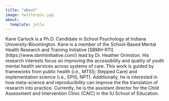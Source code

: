 ```yaml
---
title: "about"
image: twitterpic.jpg
about: 
  template: jolla
---
```


Kane Carlock is a Ph.D. Candidate in School Psychology at Indiana University-Bloomington. Kane is a member of the School-Based Mental Health Research and Training Initiative [SBMH-RTI] (https://www.sbmhinitiative.com/) lead by Dr. Heather Ormiston. His research interests focus on improving the accessibility and quality of youth mental health services across systems of care. This work is guided by frameworks from public health (i.e., MTSS; Stepped Care) and implementation science (i.e., EPIS; NPT). Additionally, he is interested in how meta-science and reproducibility can improve the the translation of research into practice. Currently, he is the assistant director for the Child Assessment and Intervention Clinic (CAIC) in the IU School of Education.
